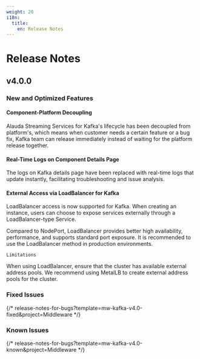 ```yaml
---
weight: 20
i18n:
  title:
    en: Release Notes
---
```


# Release Notes

## v4.0.0

### New and Optimized Features

#### Component-Platform Decoupling

Alauda Streaming Services for Kafka's lifecycle has been decoupled from platform's, which means when customer needs a certain feature or a bug fix, Kafka team can release immediately instead of waiting for the platform release together.

#### Real-Time Logs on Component Details Page

The logs on Kafka details page have been replaced with real-time logs that update instantly, facilitating troubleshooting and issue analysis.

#### External Access via LoadBalancer for Kafka

LoadBalancer access is now supported for Kafka. When creating an instance, users can choose to expose services externally through a LoadBalancer-type Service.

Compared to NodePort, LoadBalancer provides better high availability, performance, and supports standard port exposure. It is recommended to use the LoadBalancer method in production environments.

`Limitations`

When using LoadBalancer, ensure that the cluster has available external address pools. We recommend using MetalLB to create external address pools for the cluster.

### Fixed Issues

{/* release-notes-for-bugs?template=mw-kafka-v4.0-fixed&project=Middleware */}

### Known Issues

{/* release-notes-for-bugs?template=mw-kafka-v4.0-known&project=Middleware */}

